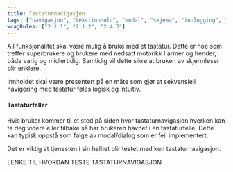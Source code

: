 ```yaml
---
title: Tastaturnavigasjon
tags: ["navigasjon", "tekstinnhold", "modal", "skjema", "innlogging", "media"]
wcagRules: ["2.1.1", "2.1.2", "2.4.3"]
---
```


All funksjonalitet skal være mulig å bruke med et tastatur. Dette er noe som treffer superbrukere og brukere med nedsatt motorikk I armer og hender, både varig og midlertidig. Samtidig vil dette sikre at bruken av skjermleser blir enklere.

Innholdet skal være presentert på en måte som gjør at sekvensiell navigering med tastatur føles logisk og intuitiv.

#### Tastaturfeller

Hvis bruker kommer til et sted på siden hvor tastaturnavigasjon hverken kan ta deg videre eller tilbake så har brukeren havnet i en tastaturfelle. Dette kan typisk oppstå som følge av modal/dialog som er feil implementert.

Det er viktig at tjenesten i sin helhet blir testet med kun tastaturnavigasjon.

LENKE TIL HVORDAN TESTE TASTATURNAVIGASJON
